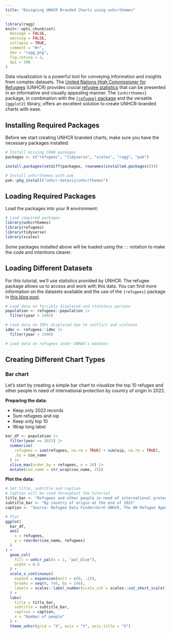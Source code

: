```yaml
---
title: "Designing UNHCR Branded Charts using unhcrthemes"
---
```


```r
library(ragg)
knitr::opts_chunk$set(
  message = FALSE,
  warning = FALSE,
  collapse = TRUE,
  comment = "#>",
  dev = "ragg_png",
  fig.retina = 2,
  dpi = 300
)
```

Data visualization is a powerful tool for conveying information and insights from complex datasets. The [United Nations High Commissioner for Refugees](https://www.unhcr.org/) (UNHCR) provides crucial [refugee statistics](https://www.unhcr.org/refugee-statistics/download/) that can be presented in an informative and visually appealing manner. The `{unhcrthemes}` package, in combination with the [`{refugee}` package](https://github.com/PopulationStatistics/refugees) and the versatile `{ggplot2}` library, offers an excellent solution to create UNHCR-branded charts with ease.

## Installing Required Packages

Before we start creating UNHCR branded charts, make sure you have the necessary packages installed:

```r
# Install missing CRAN packages
packages <- c("refugees", "tidyverse", "scales", "ragg", "pak")

install.packages(setdiff(packages, rownames(installed.packages())))

# Install unhcrthemes with pak
pak::pkg_install("unhcr-dataviz/unhcrthemes")
```

## Loading Required Packages

Load the packages into your R environment:

```r
# Load required packages
library(unhcrthemes)
library(refugees)
library(tidyverse)
library(scales)
```

Some packages installed above will be loaded using the `::` notation to make the code and intentions clearer.

## Loading Different Datasets

For this tutorial, we'll use statistics provided by UNHCR. The refugee package allows us to access and work with this data. You can find more information on the datasets available and the use of the `{refugees}` package in [this blog post](https://www.unhcr.org/refugee-statistics/insights/explainers/refugees-r-package.html).

```r
# Load data on forcibly displaced and stateless persons
population <- refugees::population |>
  filter(year > 1992)

# Load data on IDPs displaced due to conflict and violence
idmc <- refugees::idmc |>
  filter(year > 1990)

# Load data on refugees under UNRWA’s mandate
```

## Creating Different Chart Types

### Bar chart

Let's start by creating a simple bar chart to visualize the top 10 refugee and other people in need of international protection by country of origin in 2022.

**Preparing the data:**

- Keep only 2022 records
- Sum refugees and oip
- Keep only top 10
- Wrap long label

```r
bar_df <- population |>
  filter(year == 2022) |>
  summarise(
    refugees = sum(refugees, na.rm = TRUE) + sum(oip, na.rm = TRUE),
    .by = coo_name
  ) |>
  slice_max(order_by = refugees, n = 10) |>
  mutate(coo_name = str_wrap(coo_name, 25))
```

**Plot the data:**

```r
# Set title, subtitle and caption
# Caption will be used throughout the tutorial
title_bar <- "Refugees and other people in need of international protection"
subtitle_bar <- "By country of origin at the end of 2022"
caption <- "Source: Refugee Data Finder<br>© UNHCR, The UN Refugee Agency"

# Plot
ggplot(
  bar_df,
  aes(
    x = refugees,
    y = reorder(coo_name, refugees)
  )
) +
  geom_col(
    fill = unhcr_pal(n = 1, "pal_blue"),
    width = 0.8
  ) +
  scale_x_continuous(
    expand = expansion(mult = c(0, .1)),
    breaks = seq(0, 7e6, by = 1e6),
    labels = scales::label_number(scale_cut = scales::cut_short_scale())
  ) +
  labs(
    title = title_bar,
    subtitle = subtitle_bar,
    caption = caption,
    x = "Number of people"
  ) +
  theme_unhcr(grid = "X", axis = "Y", axis_title = "X")
```